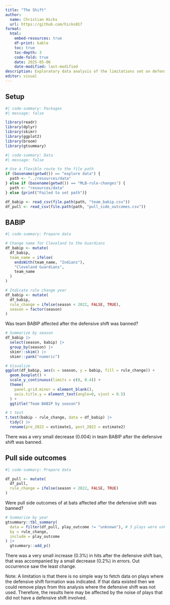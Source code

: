 ```yaml
---
title: "The Shift"
author:
  name: Christian Hicks
  url: https://github.com/hicks017
format:
  html:
    embed-resources: true
    df-print: kable
    toc: true
    toc-depth: 3
    code-fold: true
    date: 2025-05-06
    date-modified: last-modified
description: Exploratory data analysis of the limitations set on defensive shifting.
editor: visual
---
```


## Setup

```r
#| code-summary: Packages
#| message: false

library(readr)
library(dplyr)
library(skimr)
library(ggplot2)
library(broom)
library(gtsummary)
```

```r
#| code-summary: Data
#| message: false

# Use a flexible route to the file path
if (basename(getwd()) == "explore data") {
  path <- "../resources/data"
} else if (basename(getwd()) == "MLB-rule-changes") {
  path <- "resources/data"
} else {print("Failed to set path")}

df_babip <- read_csv(file.path(path, "team_babip.csv"))
df_pull <- read_csv(file.path(path, "pull_side_outcomes.csv"))
```

## BABIP

```r
#| code-summary: Prepare data

# Change name for Cleveland to the Guardians
df_babip <- mutate(
  df_babip,
  team_name = ifelse(
    endsWith(team_name, "Indians"),
    "Cleveland Guardians",
    team_name
  )
)

# Indicate rule change year
df_babip <- mutate(
  df_babip,
  rule_change = ifelse(season < 2022, FALSE, TRUE),
  season = factor(season)
)
```

Was team BABIP affected after the defensive shift was banned?

```r

# Summarize by season
df_babip |>
  select(season, babip) |>
  group_by(season) |>
  skimr::skim() |>
  skimr::yank("numeric")

# Visualize
ggplot(df_babip, aes(x = season, y = babip, fill = rule_change)) +
  geom_boxplot() +
  scale_y_continuous(limits = c(0, 0.4)) +
  theme(
    panel.grid.minor = element_blank(),
    axis.title.y = element_text(angle=0, vjust = 0.5)
  ) +
  ggtitle("Team BABIP by season")

# t test
t.test(babip ~ rule_change, data = df_babip) |>
  tidy() |>
  rename(pre_2022 = estimate1, post_2022 = estimate2)
```

There was a very small decrease (0.004) in team BABIP after the defensive shift was banned.

## Pull side outcomes

```r
#| code-summary: Prepare data

df_pull <- mutate(
  df_pull,
  rule_change = ifelse(season < 2022, FALSE, TRUE)
)

```

Were pull side outcomes of at bats affected after the defensive shift was banned?

```r

# Summarize by year
gtsummary::tbl_summary(
  data = filter(df_pull, play_outcome != "unknown"), # 3 plays were unknown
  by = rule_change,
  include = play_outcome
) |>
  gtsummary::add_p()
```

There was a very small increase (0.3%) in hits after the defensive shift ban, that was accompanied by a small decrease (0.2%) in errors. Out occurrence saw the least change.

Note: A limitation is that there is no simple way to fetch data on plays where the defensive shift formation was indicated. If that data existed then we could remove plays from this analysis where the defensive shift was not used. Therefore, the results here may be affected by the noise of plays that did not have a defensive shift involved.
